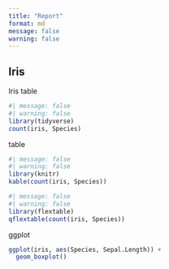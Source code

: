 ```yaml
---
title: "Report"
format: md
message: false
warning: false
---
```


## Iris

Iris table

```r
#| message: false
#| warning: false
library(tidyverse)
count(iris, Species)
```

table

```r
#| message: false
#| warning: false
library(knitr)
kable(count(iris, Species))
```

```r
#| message: false
#| warning: false
library(flextable)
qflextable(count(iris, Species))
```

ggplot
```r
ggplot(iris, aes(Species, Sepal.Length)) +
  geom_boxplot()
```
